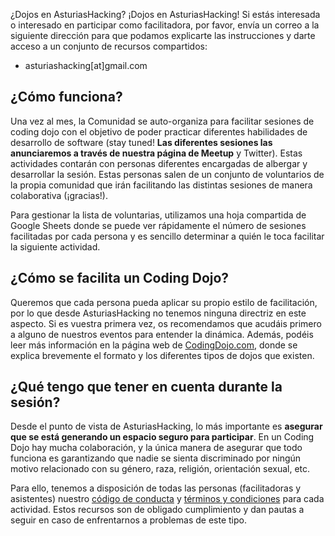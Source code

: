 

¿Dojos en AsturiasHacking? ¡Dojos en AsturiasHacking! Si estás interesada o
interesado en participar como facilitadora, por favor, envía un correo a la
siguiente dirección para que podamos explicarte las instrucciones y darte acceso
a un conjunto de recursos compartidos:

- asturiashacking[at]gmail.com

## ¿Cómo funciona?

Una vez al mes, la Comunidad se auto-organiza para facilitar sesiones de coding
dojo con el objetivo de poder practicar diferentes habilidades de desarrollo de
software (stay tuned! **Las diferentes sesiones las anunciaremos a través de
nuestra página de Meetup** y Twitter). Estas actividades contarán con personas
diferentes encargadas de albergar y desarrollar la sesión. Estas personas salen
de un conjunto de voluntarios de la propia comunidad que irán facilitando las
distintas sesiones de manera colaborativa (¡gracias!).

Para gestionar la lista de voluntarias, utilizamos una hoja compartida de Google
Sheets donde se puede ver rápidamente el número de sesiones facilitadas por cada
persona y es sencillo determinar a quién le toca facilitar la siguiente
actividad.

## ¿Cómo se facilita un Coding Dojo?

Queremos que cada persona pueda aplicar su propio estilo de facilitación, por lo
que desde AsturiasHacking no tenemos ninguna directriz en este aspecto. Si es
vuestra primera vez, os recomendamos que acudáis primero a alguno de nuestros
eventos para entender la dinámica. Además, podéis leer más información en la
página web de [CodingDojo.com](http://codingdojo.org/WhatIsCodingDojo/), donde
se explica brevemente el formato y los diferentes tipos de dojos que existen.

## ¿Qué tengo que tener en cuenta durante la sesión?

Desde el punto de vista de AsturiasHacking, lo más importante es **asegurar que
se está generando un espacio seguro para participar**. En un Coding Dojo hay
mucha colaboración, y la única manera de asegurar que todo funciona es
garantizando que nadie se sienta discriminado por ningún motivo relacionado con
su género, raza, religión, orientación sexual, etc.

Para ello, tenemos a disposición de todas las personas (facilitadoras y
asistentes) nuestro
[código de conducta](https://github.com/asturiashacking/core/blob/main/coc/CODE_OF_CONDUCT.md)
y
[términos y condiciones](https://github.com/asturiashacking/activities/blob/main/TERMS.md)
para cada actividad. Estos recursos son de obligado cumplimiento y dan pautas a
seguir en caso de enfrentarnos a problemas de este tipo.
